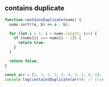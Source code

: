 
## contains duplicate

```js
function containsDuplicate(nums) {
  nums.sort((a, b) => a - b);

  for (let i = 1; i < nums.length; i++) {
    if (nums[i] === nums[i - 1]) {
      return true;
    }
  }

  return false;
}

const arr = [1, 1, 1, 3, 3, 4, 3, 2, 4, 2];
console.log(containsDuplicate(arr)); // true
```
